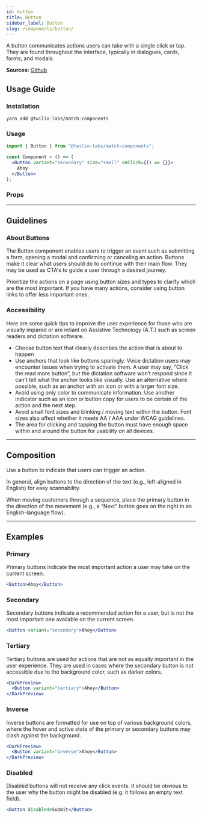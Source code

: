 ```yaml
---
id: button
title: Button
sidebar_label: Button
slug: /components/button/
---
```



A button communicates actions users can take with a single click or tap. They are found throughout the interface, typically in dialogues, cards, forms, and modals.

**Sources:** [Github](https://github.com/twilio-labs/match/tree/main/packages/match-components/src/button)

## Usage Guide

### Installation

```shell
yarn add @twilio-labs/match-components
```

### Usage

```jsx
import { Button } from "@twilio-labs/match-components";

const Component = () => (
  <Button variant="secondary" size="small" onClick={() => {}}>
    Ahoy
  </Button>
);
```

### Props

<Props of="Button" />

---

## Guidelines

### About Buttons

The Button component enables users to trigger an event such as submitting a form, opening a modal and confirming or canceling an action. Buttons make it clear what users should do to continue with their main flow. They may be used as CTA's to guide a user through a desired journey.

Prioritize the actions on a page using button sizes and types to clarify which are the most important. If you have many actions, consider using button links to offer less important ones.

### Accessibility

Here are some quick tips to improve the user experience for those who are visually impared or are reliant on Assistive Technology (A.T.) such as screen readers and dictation software.

- Choose button text that clearly describes the action that is about to happen
- Use anchors that look like buttons sparingly. Voice dictation users may encounter issues when trying to activate them. A user may say, “Click the read more button”, but the dictation software won’t respond since it can’t tell what the anchor looks like visually. Use an alternative where possible, such as an anchor with an icon or with a larger font size.
- Avoid using only color to communicate information. Use another indicator such as an icon or button copy for users to be certain of the action and the next step.
- Avoid small font sizes and blinking / moving text within the button. Font sizes also affect whether it meets AA / AAA under WCAG guidelines.
- The area for clicking and tapping the button must have enough space within and around the button for usability on all devices.

---

## Composition

Use a button to indicate that users can trigger an action.

In general, align buttons to the direction of the text (e.g., left-aligned in English) for easy scannability.

When moving customers through a sequence, place the primary button in the direction of the movement (e.g., a “Next” button goes on the right in an English-language flow).

---

## Examples

### Primary

Primary buttons indicate the most important action a user may take on the current screen.

```jsx live
<Button>Ahoy</Button>
```

### Secondary

Secondary buttons indicate a recommended action for a user, but is not the most important one available on the current screen.

```jsx live
<Button variant="secondary">Ahoy</Button>
```

### Tertiary

Tertiary buttons are used for actions that are not as equally important in the user experience. They are used in cases where the secondary button is not accessible due to the background color, such as darker colors.

```jsx live
<DarkPreview>
  <Button variant="tertiary">Ahoy</Button>
</DarkPreview>
```

### Inverse

Inverse buttons are formatted for use on top of various background colors, where the hover and active state of the primary or secondary buttons may clash against the background.

```jsx live
<DarkPreview>
  <Button variant="inverse">Ahoy</Button>
</DarkPreview>
```

### Disabled

Disabled buttons will not receive any click events. It should be obvious to the user why the button might be disabled (e.g. it follows an empty text field).

```jsx live
<Button disabled>Submit</Button>
```
